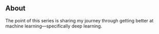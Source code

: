## About
The point of this series is sharing my journey through getting better at machine learning––specifically deep learning. 
